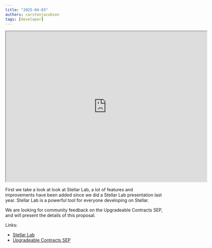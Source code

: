 ```yaml
---
title: "2025-04-03"
authors: carstenjacobsen
tags: [developer]
---
```


<iframe
  src="https://www.youtube.com/embed/ea2fTBiLvoM?si=DfZJHY_cBdmfnEiO"
  width="640"
  height="480"
  allow="autoplay"
></iframe>

First we take a look at look at Stellar Lab, a lot of features and improvements have been added since we did a Stellar Lab presentation last year. Stellar Lab is a powerful tool for everyone developing on Stellar.

We are looking for community feedback on the Upgradeable Contracts SEP, and will present the details of this proposal.

Links:

- [Stellar Lab](https://lab.stellar.org)
- [Upgradeable Contracts SEP](https://github.com/stellar/stellar-protocol/pull/1671)

